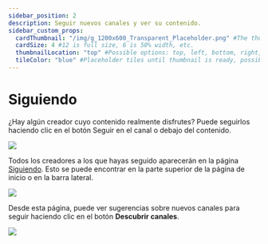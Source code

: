 ```yaml
---
sidebar_position: 2
description: Seguir nuevos canales y ver su contenido.
sidebar_custom_props:
  cardThumbnail: "/img/g_1200x600_Transparent_Placeholder.png" #The thumbnail on the category card.
  cardSize: 4 #12 is full size, 6 is 50% width, etc.
  thumbnailLocation: "top" #Possible options: top, left, bottom, right, none
  tileColor: "blue" #Placeholder tiles until thumbnail is ready, possible options: blue, cream, darkpurple, lightpurple, mauve, orange, pink, none
---
```


# Siguiendo

¿Hay algún creador cuyo contenido realmente disfrutes? Puede seguirlos haciendo clic en el botón Seguir en el canal o debajo del contenido.

![](/img/en/category-discovery1.png)

Todos los creadores a los que hayas seguido aparecerán en la página [Siguiendo](https://odysee.com/$/following). Esto se puede encontrar en la parte superior de la página de inicio o en la barra lateral.

![](/img/en/category-discovery2.png)

Desde esta página, puede ver sugerencias sobre nuevos canales para seguir haciendo clic en el botón **Descubrir canales**.

![](/img/en/category-discovery3.png)
